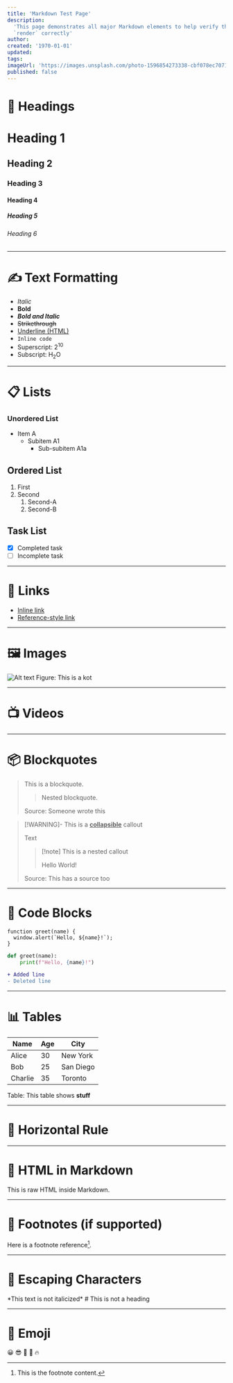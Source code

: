 ```yaml
---
title: 'Markdown Test Page'
description:
  'This page demonstrates all major Markdown elements to help verify that they
  `render` correctly'
author:
created: '1970-01-01'
updated:
tags:
imageUrl: 'https://images.unsplash.com/photo-1596854273338-cbf078ec7071'
published: false
---
```


# 🧱 Headings

# Heading 1

## Heading 2

### Heading 3

#### Heading 4

##### Heading 5

###### Heading 6

---

# ✍️ Text Formatting

- _Italic_
- **Bold**
- **_Bold and Italic_**
- ~~Strikethrough~~
- <u>Underline (HTML)</u>
- `Inline code`
- Superscript: 2<sup>10</sup>
- Subscript: H<sub>2</sub>O

---

# 📋 Lists

### Unordered List

- Item A
  - Subitem A1
    - Sub-subitem A1a

## Ordered List

1. First
2. Second
   1. Second-A
   2. Second-B

## Task List

- [x] Completed task
- [ ] Incomplete task

---

# 🔗 Links

- [Inline link](https://example.com)
- [Reference-style link][ref]

[ref]: https://example.com

---

# 🖼️ Images

![Alt text](https://images.unsplash.com/photo-1511044568932-338cba0ad803?q=80&w=1740&auto=format&fit=crop&ixlib=rb-4.1.0&ixid=M3wxMjA3fDB8MHxwaG90by1wYWdlfHx8fGVufDB8fHx8fA%3D%3D 'Placeholder Image')
Figure: This is a kot

---

# 📺 Videos

<YouTubeEmbed videoId="0AOYrRHqicI" />

---

# 📦 Blockquotes

> This is a blockquote.
>
> > Nested blockquote.
>
> Source: Someone wrote this

> [!WARNING]- This is a <u>**collapsible**</u> callout
>
> Text
>
> > [!note] This is a nested callout
> >
> > Hello World!
>
> Source: This has a source too

---

# 🧮 Code Blocks

```ts:index.tsx showLineNumbers {2}
function greet(name) {
  window.alert(`Hello, ${name}!`);
}
```

```python:main.py
def greet(name):
    print(f"Hello, {name}!")
```

```diff
+ Added line
- Deleted line
```

---

# 📊 Tables

| Name    | Age | City      |
| ------- | --- | --------- |
| Alice   | 30  | New York  |
| Bob     | 25  | San Diego |
| Charlie | 35  | Toronto   |

Table: This table shows **stuff**

---

# 🔣 Horizontal Rule

---

# 🧪 HTML in Markdown

<div style={{ color: 'red' }}>This is raw HTML inside Markdown.</div>

---

# 🧩 Footnotes (if supported)

Here is a footnote reference[^1].

[^1]: This is the footnote content.

---

# 🧹 Escaping Characters

\*This text is not italicized\* \# This is not a heading

---

# 🧪 Emoji

😀 😎 🚀 🧠 🔥
